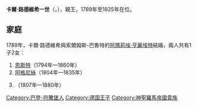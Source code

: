 {{Multiple issues|
{{Expand language|1=en|time=2021-02-13T22:49:39+00:00}}
{{Unreferenced|time=2021-02-13T22:49:39+00:00}}
}}
{{Infobox noble
| name        = 卡爾·路德維希一世
| image       = Carl Ludwig zu Hohenlohe-Langenburg.jpg
| succession  = 霍恩洛厄-朗根堡親王
| reign       = 1789年 — 1825年
| predecessor = [[克里斯蒂安·阿爾布雷希特_(霍恩洛厄-朗根堡)|克里斯蒂安·阿爾布雷希特]]
| successor   = [[恩斯特一世_(霍恩洛厄-朗根堡)|恩斯特一世]]
| birth_date  = {{birth date|1762|9|10|df=yes}}
| birth_place = [[朗根堡|朗根堡]]
| death_date  = {{death date and age|1825|4|4|1762|9|10|df=yes}}
| death_place = 朗根堡
| noble family= [[霍恩洛厄家族|霍恩洛厄家族]]
| father      = [[克里斯蒂安·阿爾布雷希特_(霍恩洛厄-朗根堡)|克里斯蒂安·阿爾布雷希特]]
| mother      = [[斯托貝格-蓋登的卡羅琳|斯托貝格-蓋登的卡羅琳]]
}}
'''卡爾·路德維希一世'''（{{lang-de|Karl Ludwig I.}}，{{bd|1762年|9月10日|1825年|4月4日}}），{{le|霍恩洛厄-朗根堡|Hohenlohe-Langenburg}}親王，1789年至1825年在位。

== 家庭 ==
1789年，卡爾·路德維希與索爾姆斯-巴魯特的[[阿瑪莉埃·亨麗埃特_(索爾姆斯-巴魯特)|阿瑪莉埃·亨麗埃特]]結婚，兩人共有1子2女：
# [[恩斯特一世_(霍恩洛厄-朗根堡)|恩斯特]]（1794年—1860年）
# [[霍恩洛厄-朗根堡的阿格尼絲|阿格尼絲]]（1804年—1835年）
# {{le|霍恩洛厄-朗根堡的海倫|Princess Helene of Hohenlohe-Langenburg|海倫}}（1807年—1880年）

[[Category:巴登-符騰堡人|Category:巴登-符騰堡人]]
[[Category:德国王子|Category:德国王子]]
[[Category:神聖羅馬帝國貴族|Category:神聖羅馬帝國貴族]]